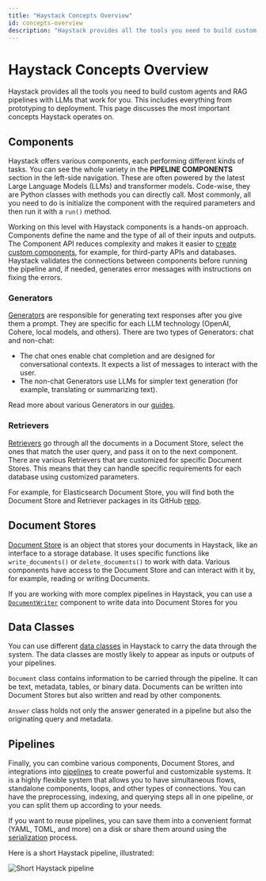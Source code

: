 ```yaml
---
title: "Haystack Concepts Overview"
id: concepts-overview
description: "Haystack provides all the tools you need to build custom agents and RAG pipelines with LLMs that work for you. This includes everything from prototyping to deployment. This page discusses the most important concepts Haystack operates on."
---
```


# Haystack Concepts Overview

Haystack provides all the tools you need to build custom agents and RAG pipelines with LLMs that work for you. This includes everything from prototyping to deployment. This page discusses the most important concepts Haystack operates on.

## Components

Haystack offers various components, each performing different kinds of tasks. You can see the whole variety in the **PIPELINE COMPONENTS** section in the left-side navigation. These are often powered by the latest Large Language Models (LLMs) and transformer models. Code-wise, they are Python classes with methods you can directly call. Most commonly, all you need to do is initialize the component with the required parameters and then run it with a `run()` method.

Working on this level with Haystack components is a hands-on approach. Components define the name and the type of all of their inputs and outputs. The Component API reduces complexity and makes it easier to [create custom components](components/custom-components.mdx), for example, for third-party APIs and databases. Haystack validates the connections between components before running the pipeline and, if needed, generates error messages with instructions on fixing the errors.

### Generators

[Generators](../pipeline-components/generators.mdx) are responsible for generating text responses after you give them a prompt. They are specific for each LLM technology (OpenAI, Cohere, local models, and others). There are two types of Generators: chat and non-chat:

- The chat ones enable chat completion and are designed for conversational contexts. It expects a list of messages to interact with the user.
- The non-chat Generators use LLMs for simpler text generation (for example, translating or summarizing text).

Read more about various Generators in our [guides](../pipeline-components/generators/guides-to-generators/choosing-the-right-generator.mdx).

### Retrievers

[Retrievers](../pipeline-components/retrievers.mdx) go through all the documents in a Document Store, select the ones that match the user query, and pass it on to the next component. There are various Retrievers that are customized for specific Document Stores. This means that they can handle specific requirements for each database using customized parameters.

For example, for Elasticsearch Document Store, you will find both the Document Store and Retriever packages in its GitHub [repo](https://github.com/deepset-ai/haystack-core-integrations/tree/main/integrations/elasticsearch).

## Document Stores

[Document Store](document-store.mdx) is an object that stores your documents in Haystack, like an interface to a storage database. It uses specific functions like `write_documents()` or `delete_documents()` to work with data. Various components have access to the Document Store and can interact with it by, for example, reading or writing Documents.

If you are working with more complex pipelines in Haystack, you can use a [`DocumentWriter`](../pipeline-components/writers/documentwriter.mdx) component to write data into Document Stores for you

## Data Classes

You can use different [data classes](data-classes.mdx) in Haystack to carry the data through the system. The data classes are mostly likely to appear as inputs or outputs of your pipelines.

`Document` class contains information to be carried through the pipeline. It can be text, metadata, tables, or binary data. Documents can be written into Document Stores but also written and read by other components.

`Answer` class holds not only the answer generated in a pipeline but also the originating query and metadata.

## Pipelines

Finally, you can combine various components, Document Stores, and integrations into [pipelines](pipelines.mdx) to create powerful and customizable systems. It is a highly flexible system that allows you to have simultaneous flows, standalone components, loops, and other types of connections. You can have the preprocessing, indexing, and querying steps all in one pipeline, or you can split them up according to your needs.

If you want to reuse pipelines, you can save them into a convenient format (YAML, TOML, and more) on a disk or share them around using the [serialization](pipelines/serialization.mdx) process.

Here is a short Haystack pipeline, illustrated:

![Short Haystack pipeline](/img/pipeline-illustration-overview.png)
